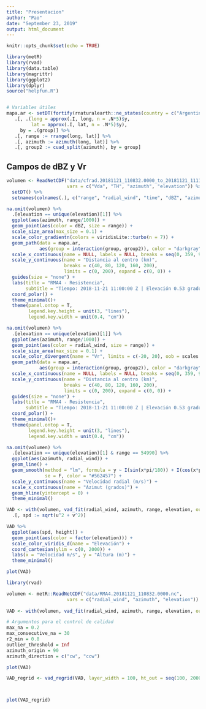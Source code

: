 ```yaml
---
title: "Presentacion"
author: "Pao"
date: "September 23, 2019"
output: html_document
---
```


```r
knitr::opts_chunk$set(echo = TRUE)

library(metR)
library(rvad)
library(data.table)
library(magrittr)
library(ggplot2)
library(dplyr)
source("helpfun.R")


# Variables útiles
mapa.ar <- setDT(fortify(rnaturalearth::ne_states(country = c("Argentina")))) %>% 
   .[, .(long = approx(.I, long, n = .N*5)$y,
         lat = approx(.I, lat, n = .N*5)$y),
     by = .(group)] %>%
   .[, range := rrange(long, lat)] %>%
   .[, azimuth := azimuth(long, lat)] %>%
   .[, group2 := cuad_split(azimuth), by = group]
```

## Campos de dBZ y Vr

```r
volumen <- ReadNetCDF("data/cfrad.20181121_110832.0000_to_20181121_111113.0000_RMA4_0200_02.nc",
                      vars = c("Vda", "TH", "azimuth", "elevation")) %>% 
  setDT() %>% 
  setnames(colnames(.), c("range", "radial_wind", "time", "dBZ", "azimuth", "elevation"))
```

```r
na.omit(volumen) %>% 
  .[elevation == unique(elevation)[1]] %>% 
  ggplot(aes(azimuth, range/1000)) +
  geom_point(aes(color = dBZ, size = range)) +
  scale_size_area(max_size = 0.1) +
  scale_color_gradientn(colors = viridisLite::turbo(n = 7)) +
  geom_path(data = mapa.ar,
            aes(group = interaction(group, group2)), color = "darkgray") +
  scale_x_continuous(name = NULL, labels = NULL, breaks = seq(0, 359, 90)) +
  scale_y_continuous(name = "Distancia al centro (km)",
                     breaks = c(40, 80, 120, 160, 200),
                     limits = c(0, 200), expand = c(0, 0)) +
  guides(size = "none") +
  labs(title = "RMA4 - Resistencia", 
       subtitle = "Tiempo: 2018-11-21 11:00:00 Z | Elevación 0.53 grados") + 
  coord_polar() +
  theme_minimal()+ 
  theme(panel.ontop = T, 
        legend.key.height = unit(3, "lines"),
        legend.key.width = unit(0.4, "cm"))

```

```r
na.omit(volumen) %>% 
  .[elevation == unique(elevation)[1]] %>% 
  ggplot(aes(azimuth, range/1000)) +
  geom_point(aes(color = radial_wind, size = range)) +
  scale_size_area(max_size = 0.1) +
  scale_color_divergent(name = "Vr", limits = c(-20, 20), oob = scales::squish) +
  geom_path(data = mapa.ar,
            aes(group = interaction(group, group2)), color = "darkgray") +
  scale_x_continuous(name = NULL, labels = NULL, breaks = seq(0, 359, 90)) +
  scale_y_continuous(name = "Distancia al centro (km)",
                     breaks = c(40, 80, 120, 160, 200),
                     limits = c(0, 200), expand = c(0, 0)) +
  guides(size = "none") +
  labs(title = "RMA4 - Resistencia", 
       subtitle = "Tiempo: 2018-11-21 11:00:00 Z | Elevación 0.53 grados") + 
  coord_polar() +
  theme_minimal()+ 
  theme(panel.ontop = T, 
        legend.key.height = unit(3, "lines"),
        legend.key.width = unit(0.4, "cm"))  
```

```r
na.omit(volumen) %>% 
  .[elevation == unique(elevation)[1] & range == 54990] %>% 
  ggplot(aes(azimuth, radial_wind)) +
  geom_line() +
  geom_smooth(method = "lm", formula = y ~ I(sin(x*pi/180)) + I(cos(x*pi/180)), 
              se = F, color = "#562457") +
  scale_y_continuous(name = "Velocidad radial (m/s)") +
  scale_x_continuous(name = "Azimut (grados)") +
  geom_hline(yintercept = 0) +
  theme_minimal()
```

```r
VAD <- with(volumen, vad_fit(radial_wind, azimuth, range, elevation, outlier_threshold = 3)) %>% setDT %>% 
  .[, spd := sqrt(u^2 + v^2)]

VAD %>% 
  ggplot(aes(spd, height)) +
  geom_point(aes(color = factor(elevation))) +
  scale_color_viridis_d(name = "Elevación") +
  coord_cartesian(ylim = c(0, 2000)) +
  labs(x = "Velocidad m/s", y = "Altura (m)") +
  theme_minimal()

plot(VAD)
```

```r

library(rvad)

volumen <- metR::ReadNetCDF("data/RMA4.20181121_110832.0000.nc",
                      vars = c("radial_wind", "azimuth", "elevation")) 
 
VAD <- with(volumen, vad_fit(radial_wind, azimuth, range, elevation, outlier_threshold = 3))

# Argumentos para el control de calidad
max_na = 0.2
max_consecutive_na = 30
r2_min = 0.8
outlier_threshold = Inf
azimuth_origin = 90
azimuth_direction = c("cw", "ccw")

```

```r

plot(VAD)

```

```r

VAD_regrid <- vad_regrid(VAD, layer_width = 100, ht_out = seq(100, 2000, 50))



plot(VAD_regrid)

```

